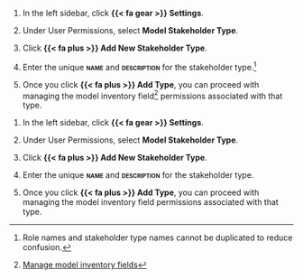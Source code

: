 
:::: {.content-visible unless-format="revealjs"}
1. In the left sidebar, click **{{< fa gear >}} Settings**. 

1. Under User Permissions, select **Model Stakeholder Type**.

1. Click **{{< fa plus >}} Add New Stakeholder Type**. 

1. Enter the unique **[name]{.smallcaps}** and **[description]{.smallcaps}** for the stakeholder type.^[Role names and stakeholder type names cannot be duplicated to reduce confusion.]

1. Once you click **{{< fa plus >}} Add Type**, you can proceed with managing the model inventory field^[[Manage model inventory fields](/guide/model-inventory/manage-model-inventory-fields.qmd)] permissions associated with that type.

::::

:::: {.content-hidden unless-format="revealjs"}
1. In the left sidebar, click **{{< fa gear >}} Settings**.

1. Under User Permissions, select **Model Stakeholder Type**.

1. Click **{{< fa plus >}} Add New Stakeholder Type**.

1. Enter the unique **[name]{.smallcaps}** and **[description]{.smallcaps}** for the stakeholder type.

1. Once you click **{{< fa plus >}} Add Type**, you can proceed with managing the model inventory field permissions associated with that type.

::::